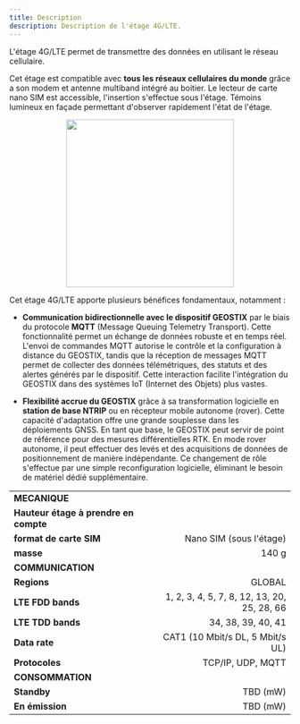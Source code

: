```yaml
---
title: Description
description: Description de l'étage 4G/LTE.
---
```


L'étage 4G/LTE permet de transmettre des données en utilisant le réseau cellulaire. 

Cet étage est compatible avec **tous les réseaux cellulaires du monde** grâce a son modem et antenne multiband intégré au boitier.
Le lecteur de carte nano SIM est accessible, l'insertion s'effectue sous l'étage. Témoins lumineux en façade permettant d'observer rapidement l'état de l'étage.

<div style="display: flex; justify-content: center; gap: 2rem;">
  <img src="/images/layers/layer4g/layer4g.png" width="300px"/>
</div>

Cet étage 4G/LTE apporte plusieurs bénéfices fondamentaux, notamment :
- **Communication bidirectionnelle avec le dispositif GEOSTIX** par le biais du protocole **MQTT** (Message Queuing Telemetry Transport). Cette fonctionnalité permet un échange de données robuste et en temps réel. L'envoi de commandes MQTT autorise le contrôle et la configuration à distance du GEOSTIX, tandis que la réception de messages MQTT permet de collecter des données télémétriques, des statuts et des alertes générés par le dispositif. Cette interaction facilite l'intégration du GEOSTIX dans des systèmes IoT (Internet des Objets) plus vastes.

- **Flexibilité accrue du GEOSTIX** grâce à sa transformation logicielle en **station de base NTRIP** ou en récepteur mobile autonome (rover). Cette capacité d'adaptation offre une grande souplesse dans les déploiements GNSS. En tant que base, le GEOSTIX peut servir de point de référence pour des mesures différentielles RTK. En mode rover autonome, il peut effectuer des levés et des acquisitions de données de positionnement de manière indépendante. Ce changement de rôle s'effectue par une simple reconfiguration logicielle, éliminant le besoin de matériel dédié supplémentaire.




|||
|:----------------|----------------:|
|**MECANIQUE**||
|**Hauteur étage à prendre en compte**|        |
|**format de carte SIM**|Nano SIM (sous l'étage)|
|**masse** | 140 g|
|**COMMUNICATION**||
|**Regions**        | GLOBAL  |
|**LTE FDD bands**        | 1, 2, 3, 4, 5, 7, 8, 12, 13, 20, 25, 28, 66 |
|**LTE TDD bands**        | 34, 38, 39, 40, 41 |
|**Data rate**        | CAT1 (10 Mbit/s DL, 5 Mbit/s UL) |
|**Protocoles**  | TCP/IP, UDP, MQTT|
|**CONSOMMATION**||
|**Standby**|TBD (mW)|
|**En émission**|TBD (mW)|